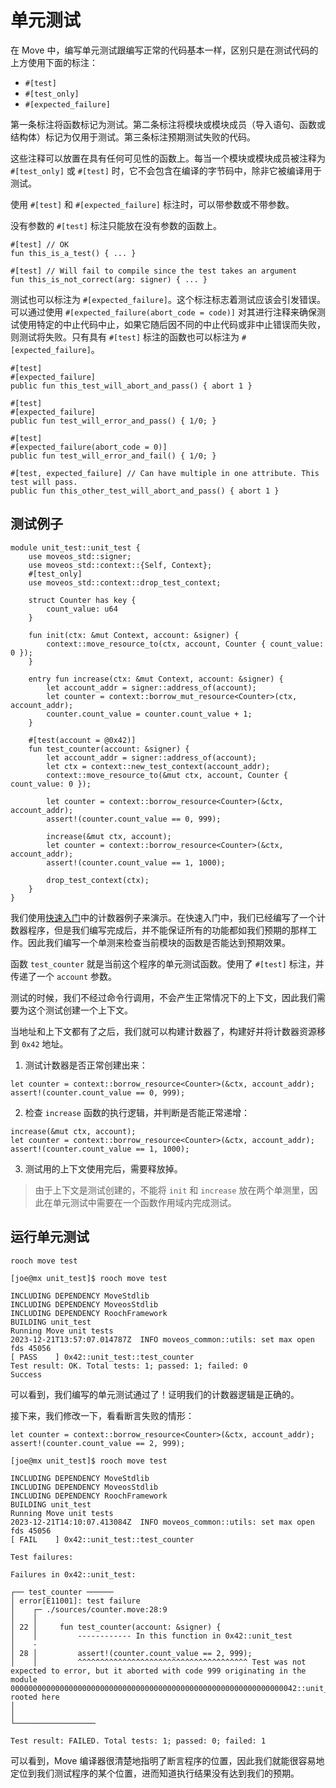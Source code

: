 # 单元测试

在 Move 中，编写单元测试跟编写正常的代码基本一样，区别只是在测试代码的上方使用下面的标注：

- `#[test]`
- `#[test_only]`
- `#[expected_failure]`

第一条标注将函数标记为测试。第二条标注将模块或模块成员（导入语句、函数或结构体）标记为仅用于测试。第三条标注预期测试失败的代码。

这些注释可以放置在具有任何可见性的函数上。每当一个模块或模块成员被注释为 `#[test_only]` 或 `#[test]` 时，它不会包含在编译的字节码中，除非它被编译用于测试。

使用 `#[test]` 和 `#[expected_failure]` 标注时，可以带参数或不带参数。

没有参数的 `#[test]` 标注只能放在没有参数的函数上。

```move
#[test] // OK
fun this_is_a_test() { ... }

#[test] // Will fail to compile since the test takes an argument
fun this_is_not_correct(arg: signer) { ... }
```

测试也可以标注为 `#[expected_failure]`。这个标注标志着测试应该会引发错误。可以通过使用 `#[expected_failure(abort_code = code)]` 对其进行注释来确保测试使用特定的中止代码中止，如果它随后因不同的中止代码或非中止错误而失败，则测试将失败。只有具有 `#[test]` 标注的函数也可以标注为 `#[expected_failure]`。

```move
#[test]
#[expected_failure]
public fun this_test_will_abort_and_pass() { abort 1 }

#[test]
#[expected_failure]
public fun test_will_error_and_pass() { 1/0; }

#[test]
#[expected_failure(abort_code = 0)]
public fun test_will_error_and_fail() { 1/0; }

#[test, expected_failure] // Can have multiple in one attribute. This test will pass.
public fun this_other_test_will_abort_and_pass() { abort 1 }
```

## 测试例子

```move
module unit_test::unit_test {
    use moveos_std::signer;
    use moveos_std::context::{Self, Context};
    #[test_only]
    use moveos_std::context::drop_test_context;

    struct Counter has key {
        count_value: u64
    }

    fun init(ctx: &mut Context, account: &signer) {
        context::move_resource_to(ctx, account, Counter { count_value: 0 });
    }

    entry fun increase(ctx: &mut Context, account: &signer) {
        let account_addr = signer::address_of(account);
        let counter = context::borrow_mut_resource<Counter>(ctx, account_addr);
        counter.count_value = counter.count_value + 1;
    }

    #[test(account = @0x42)]
    fun test_counter(account: &signer) {
        let account_addr = signer::address_of(account);
        let ctx = context::new_test_context(account_addr);
        context::move_resource_to(&mut ctx, account, Counter { count_value: 0 });

        let counter = context::borrow_resource<Counter>(&ctx, account_addr);
        assert!(counter.count_value == 0, 999);

        increase(&mut ctx, account);
        let counter = context::borrow_resource<Counter>(&ctx, account_addr);
        assert!(counter.count_value == 1, 1000);

        drop_test_context(ctx);
    }
}
```

我们使用[快速入门](./quick-start.zh-CN.mdx)中的计数器例子来演示。在快速入门中，我们已经编写了一个计数器程序，但是我们编写完成后，并不能保证所有的功能都如我们预期的那样工作。因此我们编写一个单测来检查当前模块的函数是否能达到预期效果。

函数 `test_counter` 就是当前这个程序的单元测试函数。使用了 `#[test]` 标注，并传递了一个 `account` 参数。

测试的时候，我们不经过命令行调用，不会产生正常情况下的上下文，因此我们需要为这个测试创建一个上下文。

当地址和上下文都有了之后，我们就可以构建计数器了，构建好并将计数器资源移到 `0x42` 地址。

1. 测试计数器是否正常创建出来：

```move
let counter = context::borrow_resource<Counter>(&ctx, account_addr);
assert!(counter.count_value == 0, 999);
```

2. 检查 `increase` 函数的执行逻辑，并判断是否能正常递增：

```move
increase(&mut ctx, account);
let counter = context::borrow_resource<Counter>(&ctx, account_addr);
assert!(counter.count_value == 1, 1000);
```

3. 测试用的上下文使用完后，需要释放掉。

> 由于上下文是测试创建的，不能将 `init` 和 `increase` 放在两个单测里，因此在单元测试中需要在一个函数作用域内完成测试。

## 运行单元测试

```shell
rooch move test
```

```shell
[joe@mx unit_test]$ rooch move test

INCLUDING DEPENDENCY MoveStdlib
INCLUDING DEPENDENCY MoveosStdlib
INCLUDING DEPENDENCY RoochFramework
BUILDING unit_test
Running Move unit tests
2023-12-21T13:57:07.014787Z  INFO moveos_common::utils: set max open fds 45056
[ PASS    ] 0x42::unit_test::test_counter
Test result: OK. Total tests: 1; passed: 1; failed: 0
Success
```

可以看到，我们编写的单元测试通过了！证明我们的计数器逻辑是正确的。

接下来，我们修改一下，看看断言失败的情形：

```move
let counter = context::borrow_resource<Counter>(&ctx, account_addr);
assert!(counter.count_value == 2, 999);
```

```shell
[joe@mx unit_test]$ rooch move test

INCLUDING DEPENDENCY MoveStdlib
INCLUDING DEPENDENCY MoveosStdlib
INCLUDING DEPENDENCY RoochFramework
BUILDING unit_test
Running Move unit tests
2023-12-21T14:10:07.413084Z  INFO moveos_common::utils: set max open fds 45056
[ FAIL    ] 0x42::unit_test::test_counter

Test failures:

Failures in 0x42::unit_test:

┌── test_counter ──────
│ error[E11001]: test failure
│    ┌─ ./sources/counter.move:28:9
│    │
│ 22 │     fun test_counter(account: &signer) {
│    │         ------------ In this function in 0x42::unit_test
│    ·
│ 28 │         assert!(counter.count_value == 2, 999);
│    │         ^^^^^^^^^^^^^^^^^^^^^^^^^^^^^^^^^^^^^^ Test was not expected to error, but it aborted with code 999 originating in the module 0000000000000000000000000000000000000000000000000000000000000042::unit_test rooted here
│
│
└──────────────────

Test result: FAILED. Total tests: 1; passed: 0; failed: 1
```

可以看到，Move 编译器很清楚地指明了断言程序的位置，因此我们就能很容易地定位到我们测试程序的某个位置，进而知道执行结果没有达到我们的预期。
